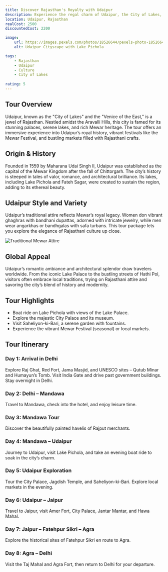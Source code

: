 ```yaml
---
title: Discover Rajasthan's Royalty with Udaipur
description: Experience the regal charm of Udaipur, the City of Lakes, with its palaces, culture, and vibrant traditions.
location: Udaipur, Rajasthan
realCost: 2500
discountedCost: 2200

image:
    url: https://images.pexels.com/photos/18526644/pexels-photo-18526644/free-photo-of-cityscape-of-udaipur-india.jpeg
    alt: Udaipur Cityscape with Lake Pichola

tags:
    - Rajasthan
    - Udaipur
    - Culture
    - City of Lakes
    
rating: 5
---
```


<div class="max-w-4xl mx-auto py-10 px-5 text-black">

## Tour Overview

<p class="text-lg leading-relaxed">
Udaipur, known as the "City of Lakes" and the "Venice of the East," is a jewel of Rajasthan. Nestled amidst the Aravalli Hills, this city is famed for its stunning palaces, serene lakes, and rich Mewar heritage. The tour offers an immersive experience into Udaipur’s royal history, vibrant festivals like the Mewar Festival, and bustling markets filled with Rajasthani crafts.
</p>

## Origin & History

<p class="text-lg">
Founded in 1559 by Maharana Udai Singh II, Udaipur was established as the capital of the Mewar Kingdom after the fall of Chittorgarh. The city’s history is steeped in tales of valor, romance, and architectural brilliance. Its lakes, including Lake Pichola and Fateh Sagar, were created to sustain the region, adding to its ethereal beauty.
</p>

## Udaipur Style and Variety

<div class="grid grid-cols-1 md:grid-cols-2 gap-6">
    <div>
        <p class="text-lg">
        Udaipur’s traditional attire reflects Mewar’s royal legacy. Women don vibrant ghaghras with bandhani dupattas, adorned with intricate jewelry, while men wear angarkhas or bandhgalas with safa turbans. This tour package lets you explore the elegance of Rajasthani culture up close.
        </p>
    </div>
    <div>
        <img src="/images/udaipur-attire.jpg" alt="Traditional Mewar Attire" class="rounded-lg shadow-md"/>
    </div>
</div>

## Global Appeal

<p class="text-lg">
Udaipur’s romantic ambiance and architectural splendor draw travelers worldwide. From the iconic Lake Palace to the bustling streets of Hathi Pol, visitors often embrace local traditions, trying on Rajasthani attire and savoring the city’s blend of history and modernity.
</p>

## Tour Highlights

<ul class="list-disc pl-5 text-lg">
    <li>Boat ride on Lake Pichola with views of the Lake Palace.</li>
    <li>Explore the majestic City Palace and its museum.</li>
    <li>Visit Saheliyon-ki-Bari, a serene garden with fountains.</li>
    <li>Experience the vibrant Mewar Festival (seasonal) or local markets.</li>
</ul>

## Tour Itinerary

<div class="border-l-4 border-black pl-4 my-6">
    <h3 class="text-xl font-semibold">Day 1: Arrival in Delhi</h3>
    <p>Explore Raj Ghat, Red Fort, Jama Masjid, and UNESCO sites – Qutub Minar and Humayun’s Tomb. Visit India Gate and drive past government buildings. Stay overnight in Delhi.</p>
</div>

<div class="border-l-4 border-black pl-4 my-6">
    <h3 class="text-xl font-semibold">Day 2: Delhi – Mandawa</h3>
    <p>Travel to Mandawa, check into the hotel, and enjoy leisure time.</p>
</div>

<div class="border-l-4 border-black pl-4 my-6">
    <h3 class="text-xl font-semibold">Day 3: Mandawa Tour</h3>
    <p>Discover the beautifully painted havelis of Rajput merchants.</p>
</div>

<div class="border-l-4 border-black pl-4 my-6">
    <h3 class="text-xl font-semibold">Day 4: Mandawa – Udaipur</h3>
    <p>Journey to Udaipur, visit Lake Pichola, and take an evening boat ride to soak in the city’s charm.</p>
</div>

<div class="border-l-4 border-black pl-4 my-6">
    <h3 class="text-xl font-semibold">Day 5: Udaipur Exploration</h3>
    <p>Tour the City Palace, Jagdish Temple, and Saheliyon-ki-Bari. Explore local markets in the evening.</p>
</div>

<div class="border-l-4 border-black pl-4 my-6">
    <h3 class="text-xl font-semibold">Day 6: Udaipur – Jaipur</h3>
    <p>Travel to Jaipur, visit Amer Fort, City Palace, Jantar Mantar, and Hawa Mahal.</p>
</div>

<div class="border-l-4 border-black pl-4 my-6">
    <h3 class="text-xl font-semibold">Day 7: Jaipur – Fatehpur Sikri – Agra</h3>
    <p>Explore the historical sites of Fatehpur Sikri en route to Agra.</p>
</div>

<div class="border-l-4 border-black pl-4 my-6">
    <h3 class="text-xl font-semibold">Day 8: Agra – Delhi</h3>
    <p>Visit the Taj Mahal and Agra Fort, then return to Delhi for your departure.</p>
</div>

</div>